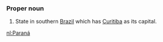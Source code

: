===Proper noun===
#State in southern [[Brazil]] which has [[Curitiba]] as its capital.

[[nl:Paraná]]